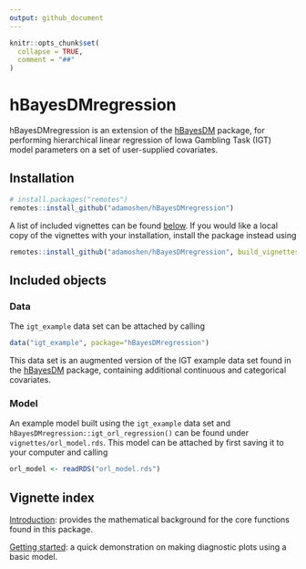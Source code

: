 ```yaml
---
output: github_document
---
```


<!-- README.md is generated from README.Rmd. Please edit that file -->

```r
knitr::opts_chunk$set(
  collapse = TRUE,
  comment = "##"
)
```

# hBayesDMregression

hBayesDMregression is an extension of the [hBayesDM](https://github.com/CCS-Lab/hBayesDM) package,
for performing hierarchical linear regression of Iowa Gambling Task (IGT) model parameters on a set
of user-supplied covariates.

## Installation

``` r
# install.packages("remotes")
remotes::install_github("adamoshen/hBayesDMregression")
```

A list of included vignettes can be found
[below](https://github.com/adamoshen/hBayesDMregression?tab=readme-ov-file#vignette-index). If you
would like a local copy of the vignettes with your installation, install the package instead using

``` r
remotes::install_github("adamoshen/hBayesDMregression", build_vignettes=TRUE)
```

## Included objects

### Data

The `igt_example` data set can be attached by calling

``` r
data("igt_example", package="hBayesDMregression")
```

This data set is an augmented version of the IGT example data set found in the
[hBayesDM](https://github.com/CCS-Lab/hBayesDM) package, containing additional continuous and
categorical covariates.

### Model

An example model built using the `igt_example` data set and
`hBayesDMregression::igt_orl_regression()` can be found under `vignettes/orl_model.rds`. This model
can be attached by first saving it to your computer and calling

``` r
orl_model <- readRDS("orl_model.rds")
```

## Vignette index

[Introduction](https://adamoshen.github.io/hBayesDMregression/introduction.html): provides the
mathematical background for the core functions found in this package.

[Getting started](https://adamoshen.github.io/hBayesDMregression/getting-started.html): a quick
demonstration on making diagnostic plots using a basic model.
